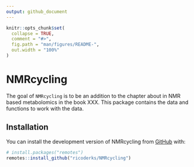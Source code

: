 ```yaml
---
output: github_document
---
```


<!-- README.md is generated from README.Rmd. Please edit that file -->

```r
knitr::opts_chunk$set(
  collapse = TRUE,
  comment = "#>",
  fig.path = "man/figures/README-",
  out.width = "100%"
)
```

# NMRcycling

<!-- badges: start -->
<!-- badges: end -->

The goal of `NMRcycling` is to be an addition to the chapter about in NMR based 
metabolomics in the book XXX.
This package contains the data and functions to work with the data.

## Installation

You can install the development version of NMRcycling from [GitHub](https://github.com/ricoderks/NMRcycling) with:

``` r
# install.packages("remotes")
remotes::install_github("ricoderks/NMRcycling")
```



